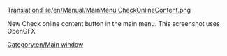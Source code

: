 [[Translation:File/en/Manual/MainMenu CheckOnlineContent.png]]

New Check online content button in the main menu. This screenshot uses OpenGFX

[[Category:en/Main window]]